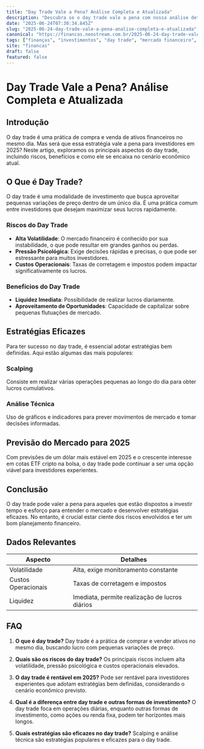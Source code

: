 ```yaml
---
title: "Day Trade Vale a Pena? Análise Completa e Atualizada"
description: "Descubra se o day trade vale a pena com nossa análise detalhada. Exploramos estratégias, riscos, benefícios e o que esperar do mercado em 2025."
date: "2025-06-24T07:30:34.845Z"
slug: "2025-06-24-day-trade-vale-a-pena-analise-completa-e-atualizada"
canonical: "https://financas.neostream.com.br/2025-06-24-day-trade-vale-a-pena-analise-completa-e-atualizada"
tags: ["finanças", "investimentos", "day trade", "mercado financeiro", "estratégias"]
site: "financas"
draft: false
featured: false
---
```


# Day Trade Vale a Pena? Análise Completa e Atualizada

## Introdução
O day trade é uma prática de compra e venda de ativos financeiros no mesmo dia. Mas será que essa estratégia vale a pena para investidores em 2025? Neste artigo, exploramos os principais aspectos do day trade, incluindo riscos, benefícios e como ele se encaixa no cenário econômico atual.

## O Que é Day Trade?
O day trade é uma modalidade de investimento que busca aproveitar pequenas variações de preço dentro de um único dia. É uma prática comum entre investidores que desejam maximizar seus lucros rapidamente.

### Riscos do Day Trade
- **Alta Volatilidade**: O mercado financeiro é conhecido por sua instabilidade, o que pode resultar em grandes ganhos ou perdas.
- **Pressão Psicológica**: Exige decisões rápidas e precisas, o que pode ser estressante para muitos investidores.
- **Custos Operacionais**: Taxas de corretagem e impostos podem impactar significativamente os lucros.

### Benefícios do Day Trade
- **Liquidez Imediata**: Possibilidade de realizar lucros diariamente.
- **Aproveitamento de Oportunidades**: Capacidade de capitalizar sobre pequenas flutuações de mercado.

## Estratégias Eficazes
Para ter sucesso no day trade, é essencial adotar estratégias bem definidas. Aqui estão algumas das mais populares:

### Scalping
Consiste em realizar várias operações pequenas ao longo do dia para obter lucros cumulativos.

### Análise Técnica
Uso de gráficos e indicadores para prever movimentos de mercado e tomar decisões informadas.

## Previsão do Mercado para 2025
Com previsões de um dólar mais estável em 2025 e o crescente interesse em cotas ETF cripto na bolsa, o day trade pode continuar a ser uma opção viável para investidores experientes.

## Conclusão
O day trade pode valer a pena para aqueles que estão dispostos a investir tempo e esforço para entender o mercado e desenvolver estratégias eficazes. No entanto, é crucial estar ciente dos riscos envolvidos e ter um bom planejamento financeiro.

## Dados Relevantes
| Aspecto            | Detalhes                                           |
|--------------------|---------------------------------------------------|
| Volatilidade       | Alta, exige monitoramento constante               |
| Custos Operacionais| Taxas de corretagem e impostos                    |
| Liquidez           | Imediata, permite realização de lucros diários    |

## FAQ
1. **O que é day trade?**
   Day trade é a prática de comprar e vender ativos no mesmo dia, buscando lucro com pequenas variações de preço.

2. **Quais são os riscos do day trade?**
   Os principais riscos incluem alta volatilidade, pressão psicológica e custos operacionais elevados.

3. **O day trade é rentável em 2025?**
   Pode ser rentável para investidores experientes que adotam estratégias bem definidas, considerando o cenário econômico previsto.

4. **Qual é a diferença entre day trade e outras formas de investimento?**
   O day trade foca em operações diárias, enquanto outras formas de investimento, como ações ou renda fixa, podem ter horizontes mais longos.

5. **Quais estratégias são eficazes no day trade?**
   Scalping e análise técnica são estratégias populares e eficazes para o day trade.